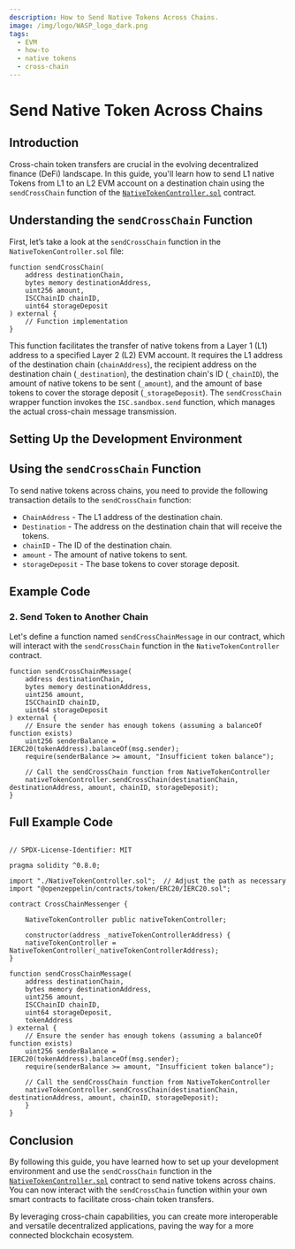 ```yaml
---
description: How to Send Native Tokens Across Chains.
image: /img/logo/WASP_logo_dark.png
tags:
  - EVM
  - how-to
  - native tokens
  - cross-chain
---
```


# Send Native Token Across Chains

## Introduction

Cross-chain token transfers are crucial in the evolving decentralized finance (DeFi) landscape. In this guide, you'll learn how to send L1 native Tokens from L1 to an L2 EVM account on a destination chain using the `sendCrossChain` function of the [`NativeTokenController.sol`](https://github.com/iotaledger/isc-cross-chain/blob/master/contracts/NativeTokenController.sol) contract.

<CreateNativeToken/>

## Understanding the `sendCrossChain` Function

First, let’s take a look at the `sendCrossChain` function in the `NativeTokenController.sol` file:

```solidity
function sendCrossChain(
    address destinationChain,
    bytes memory destinationAddress,
    uint256 amount,
    ISCChainID chainID,
    uint64 storageDeposit
) external {
    // Function implementation
}
```
This function facilitates the transfer of native tokens from a Layer 1 (L1) address to a specified Layer 2 (L2) EVM account. It requires the L1 address of the destination chain (`chainAddress`), the recipient address on the destination chain (`_destination`), the destination chain's ID (`_chainID`), the amount of native tokens to be sent (`_amount`), and the amount of base tokens to cover the storage deposit (`_storageDeposit`).
The `sendCrossChain` wrapper function invokes the `ISC.sandbox.send` function, which manages the actual cross-chain message transmission.

## Setting Up the Development Environment

<DemoTokenSetup/>

## Using the `sendCrossChain` Function

To send native tokens across chains, you need to provide the following transaction details to the `sendCrossChain` function:

* `ChainAddress` - The L1 address of the destination chain.
* `Destination` - The address on the destination chain that will receive the tokens.
* `chainID` - The ID of the destination chain.
* `amount` - The amount of native tokens to sent.
* `storageDeposit` - The base tokens to cover storage deposit.

## Example Code
<ExampleCodeIntro/>

### 2. Send Token to Another Chain

Let's define a function named `sendCrossChainMessage` in our contract, which will interact with the `sendCrossChain` function in the `NativeTokenController` contract.

```solidity
function sendCrossChainMessage(
    address destinationChain,
    bytes memory destinationAddress,
    uint256 amount,
    ISCChainID chainID,
    uint64 storageDeposit
) external {
    // Ensure the sender has enough tokens (assuming a balanceOf function exists)
    uint256 senderBalance = IERC20(tokenAddress).balanceOf(msg.sender);
    require(senderBalance >= amount, "Insufficient token balance");

    // Call the sendCrossChain function from NativeTokenController
    nativeTokenController.sendCrossChain(destinationChain, destinationAddress, amount, chainID, storageDeposit);
}
```

## Full Example Code

```solidity

// SPDX-License-Identifier: MIT

pragma solidity ^0.8.0;

import "./NativeTokenController.sol";  // Adjust the path as necessary
import "@openzeppelin/contracts/token/ERC20/IERC20.sol";

contract CrossChainMessenger {

    NativeTokenController public nativeTokenController;

    constructor(address _nativeTokenControllerAddress) {
    nativeTokenController = NativeTokenController(_nativeTokenControllerAddress);
}

function sendCrossChainMessage(
    address destinationChain,
    bytes memory destinationAddress,
    uint256 amount,
    ISCChainID chainID,
    uint64 storageDeposit,
    tokenAddress
) external {
    // Ensure the sender has enough tokens (assuming a balanceOf function exists)
    uint256 senderBalance = IERC20(tokenAddress).balanceOf(msg.sender);
    require(senderBalance >= amount, "Insufficient token balance");

    // Call the sendCrossChain function from NativeTokenController
    nativeTokenController.sendCrossChain(destinationChain, destinationAddress, amount, chainID, storageDeposit);
    }
}
```
## Conclusion

By following this guide, you have learned how to set up your development environment and use the `sendCrossChain` function in the [`NativeTokenController.sol`](https://github.com/iotaledger/isc-cross-chain/blob/master/contracts/NativeTokenController.sol) contract to send native tokens across chains. You can now interact with the `sendCrossChain` function within your own smart contracts to facilitate cross-chain token transfers.

By leveraging cross-chain capabilities, you can create more interoperable and versatile decentralized applications, paving the way for a more connected blockchain ecosystem.